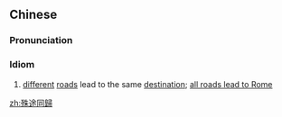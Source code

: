 {{also|殊途同归}}
==Chinese==
{{zh-forms|s=殊途同归}}

===Pronunciation===
{{zh-pron
|m=shūtútóngguī
|cat=id
}}

===Idiom===
{{zh-idiom}}

# [[different]] [[road]]s lead to the same [[destination]]; [[all roads lead to Rome]]

[[zh:殊途同歸]]